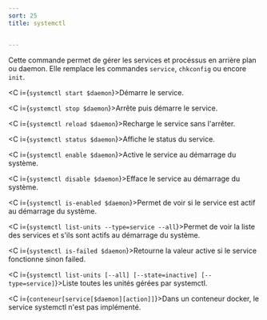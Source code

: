 ```yaml
---
sort: 25
title: systemctl


---
```


Cette commande permet de gérer les services et procéssus en arrière plan ou daemon. Elle remplace les commandes `service`, `chkconfig` ou encore `init`.

<C i={`systemctl start $daemon`}>Démarre le service.</C>

<C i={`systemctl stop $daemon`}>Arrête puis démarre le service.</C>

<C i={`systemctl reload $daemon`}>Recharge le service sans l'arrêter.</C>

<C i={`systemctl status $daemon`}>Affiche le status du service.</C>

<C i={`systemctl enable $daemon`}>Active le service au démarrage du système.</C>

<C i={`systemctl disable $daemon`}>Efface le service au démarrage du système.</C>

<C i={`systemctl is-enabled $daemon`}>Permet de voir si le service est actif au démarrage du système.</C>

<C i={`systemctl list-units --type=service --all`}>Permet de voir la liste des services et s'ils sont actifs au démarrage du système.</C>

<C i={`systemctl is-failed $daemon`}>Retourne la valeur active si le service fonctionne sinon failed.</C>

<C i={`systemctl list-units [--all] [--state=inactive] [--type=service]`}>Liste toutes les unités gérées par systemctl.</C>

<C i={`conteneur[service[$daemon][action]]`}>Dans un conteneur docker, le service systemctl n'est pas implémenté.</C>


